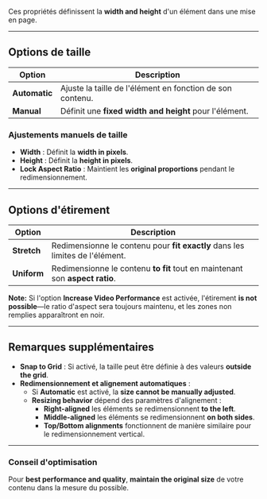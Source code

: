 Ces propriétés définissent la **width and height** d'un élément dans une mise en page.

***

## **Options de taille**

| **Option**    | **Description**                                           |
| ------------- | --------------------------------------------------------- |
| **Automatic** | Ajuste la taille de l'élément en fonction de son contenu. |
| **Manual**    | Définit une **fixed width and height** pour l'élément.    |

### **Ajustements manuels de taille**

* **Width** : Définit la **width in pixels**.
* **Height** : Définit la **height in pixels**.
* **Lock Aspect Ratio** : Maintient les **original proportions** pendant le redimensionnement.

***

## **Options d'étirement**

| **Option**  | **Description**                                                              |
| ----------- | ---------------------------------------------------------------------------- |
| **Stretch** | Redimensionne le contenu pour **fit exactly** dans les limites de l'élément. |
| **Uniform** | Redimensionne le contenu **to fit** tout en maintenant son **aspect ratio**. |

**Note:** Si l'option **Increase Video Performance** est activée, l'étirement **is not possible**—le ratio d'aspect sera toujours maintenu, et les zones non remplies apparaîtront en noir.

***

## **Remarques supplémentaires**

* **Snap to Grid** : Si activé, la taille peut être définie à des valeurs **outside the grid**.
* **Redimensionnement et alignement automatiques** :
  * Si **Automatic** est activé, la **size cannot be manually adjusted**.
  * **Resizing behavior** dépend des paramètres d'alignement :
    * **Right-aligned** les éléments se redimensionnent **to the left**.
    * **Middle-aligned** les éléments se redimensionnent **on both sides**.
    * **Top/Bottom alignments** fonctionnent de manière similaire pour le redimensionnement vertical.

***

### **Conseil d'optimisation**

Pour **best performance and quality**, **maintain the original size** de votre contenu dans la mesure du possible.
